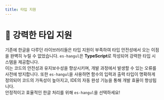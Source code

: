 ```yaml
---
title: 타입 지원
---
```



# 💪 강력한 타입 지원

기존에 한글을 다루던 라이브러리들은 타입 지원이 부족하여 타입 안전성에서 오는 이점을 완벽히 누릴 수 없었습니다. `es-hangul`은 **TypeScript**로 작성되어 강력한 타입 시스템을 제공합니다.<br />
이는 코드의 안전성과 유지보수성을 향상시키며, 개발 과정에서 발생할 수 있는 오류를 사전에 방지합니다. 또한 `es-hangul`을 사용하면 함수의 입력과 출력 타입이 명확하게 정의되어 코드의 가독성이 높아지고, IDE의 자동 완성 기능을 통해 개발 효율이 향상됩니다.<br />
안정적이고 효율적인 한글 처리를 위해 `es-hangul`을 선택하세요!

<br />
<br />

<TypeSupportTable locale="ko" />
